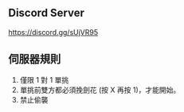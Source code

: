 ## Discord Server
https://discord.gg/sUjVR95

## 伺服器規則
1. 僅限 1 對 1 單挑
2. 單挑前雙方都必須挽劍花 (按 X 再按 1)，才能開始。
3. 禁止偷襲


